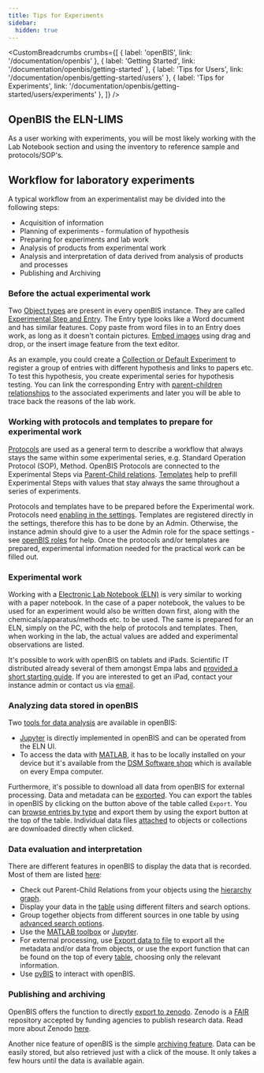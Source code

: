 ```yaml
---
title: Tips for Experiments
sidebar:
  hidden: true
---
```



<CustomBreadcrumbs
  crumbs={[
    { label: 'openBIS', link: '/documentation/openbis' },
    { label: 'Getting Started', link: '/documentation/openbis/getting-started' },
    { label: 'Tips for Users', link: '/documentation/openbis/getting-started/users' },
    { label: 'Tips for Experiments', link: '/documentation/openbis/getting-started/users/experiments' },
  ]}
/>

## OpenBIS the ELN-LIMS

As a user working with experiments, you will be most likely working with the Lab Notebook section and using the inventory to reference sample and protocols/SOP's.

## Workflow for laboratory experiments

A typical workflow from an experimentalist may be divided into the following steps:

* Acquisition of information
* Planning of experiments - formulation of hypothesis
* Preparing for experiments and lab work
* Analysis of products from experimental work
* Analysis and interpretation of data derived from analysis of products and processes
* Publishing and Archiving

### Before the actual experimental work

Two [Object types](https://openbis.readthedocs.io/en/latest/user-documentation/general-admin-users/admins-documentation/new-entity-type-registration.html) are present in every openBIS instance.
They are called [Experimental Step and Entry](https://openbis.readthedocs.io/en/latest/user-documentation/general-users/lab-notebook.html#register-experimental-steps).
The Entry type looks like a Word document and has similar features.
Copy paste from word files in to an Entry does work, as long as it doesn't contain pictures.
[Embed images](https://openbis.readthedocs.io/en/latest/user-documentation/general-users/lab-notebook.html#embed-images-in-text-fields) using drag and drop, or the insert image feature from the text editor.

As an example, you could create a [Collection or Default Experiment](https://openbis.readthedocs.io/en/latest/user-documentation/general-users/lab-notebook.html#register-experiments) to register a group of entries with different hypothesis and links to papers etc.
To test this hypothesis, you create experimental series for hypothesis testing.
You can link the corresponding Entry with [parent-children relationships](https://openbis.readthedocs.io/en/latest/user-documentation/general-users/lab-notebook.html#add-parents-and-children-to-experimental-steps) to the associated experiments and later you will be able to trace back the reasons of the lab work.

### Working with protocols and templates to prepare for experimental work

[Protocols](https://openbis.readthedocs.io/en/latest/user-documentation/advance-features/openbis-data-modelling.html#protocols) are used as a general term to describe a workflow that always stays the same within some experimental series, e.g. Standard Operation Protocol (SOP), Method.
OpenBIS Protocols are connected to the Experimental Steps via [Parent-Child relations](https://openbis.readthedocs.io/en/latest/user-documentation/general-users/lab-notebook.html#add-parents-and-children-to-experimental-steps).
[Templates](https://openbis.readthedocs.io/en/latest/user-documentation/general-admin-users/admins-documentation/create-templates-for-objects.html) help to prefill Experimental Steps with values that stay always the same throughout a series of experiments.

Protocols and templates have to be prepared before the Experimental work.
Protocols need [enabling in the settings](https://openbis.readthedocs.io/en/latest/user-documentation/general-admin-users/admins-documentation/customise-inventory-of-protocols.html#enable-protocols-in-settings).
Templates are registered directly in the settings, therefore this has to be done by an Admin.
Otherwise, the instance admin should give to a user the Admin role for the space settings - see [openBIS roles](https://openbis.readthedocs.io/en/latest/user-documentation/general-admin-users/admins-documentation/user-registration.html#openbis-roles) for help.
Once the protocols and/or templates are prepared, experimental information needed for the practical work can be filled out.

### Experimental work

Working with a [Electronic Lab Notebook (ELN)](https://openbis.readthedocs.io/en/latest/user-documentation/general-users/lab-notebook.html) is very similar to working with a paper notebook.
In the case of a paper notebook, the values to be used for an experiment would also be written down first, along with the chemicals/apparatus/methods etc. to be used.
The same is prepared for an ELN, simply on the PC, with the help of protocols and templates.
Then, when working in the lab, the actual values are added and experimental observations are listed.

It's possible to work with openBIS on tablets and iPads.
Scientific IT distributed already several of them amongst Empa labs and [provided a short starting guide](../../3_Use_Cases_of_labs/ipads.md).
If you are interested to get an iPad, contact your instance admin or contact us via [email](mailto:openbis-support@empa.ch).

### Analyzing data stored in openBIS

Two [tools for data analysis](https://openbis.readthedocs.io/en/latest/user-documentation/general-users/tools-for-analysis-of-data-stored-in-openbis.html) are available in openBIS:
- [Jupyter](https://openbis.readthedocs.io/en/latest/user-documentation/general-users/tools-for-analysis-of-data-stored-in-openbis.html#jupyter-notebooks) is directly implemented in openBIS and can be operated from the ELN UI.
- To access the data with [MATLAB](https://sissource.ethz.ch/hluetcke/matlab-openbis), it has to be locally installed on your device but it's available from the [DSM Software shop](https://www.empa.ch/group/s601/scientific-applications?inheritRedirect=true) which is available on every Empa computer.

Furthermore, it's possible to download all data from openBIS for external processing.
Data and metadata can be [exported](https://openbis.readthedocs.io/en/latest/user-documentation/general-users/data-export.html#export-to-file/).
You can export the tables in openBIS by clicking on the button above of the table called `Export`.
You can [browse entries by type](https://openbis.readthedocs.io/en/latest/user-documentation/general-users/additional-functionalities.html#browse-entries-by-type) and export them by using the export button at the top of the table.
Individual data files [attached](https://openbis.readthedocs.io/en/latest/user-documentation/general-users/data-upload.html#data-upload-via-web-ui) to objects or collections are downloaded directly when clicked.

### Data evaluation and interpretation

There are different features in openBIS to display the data that is recorded.
Most of them are listed [here](https://openbis.readthedocs.io/en/latest/user-documentation/general-users/additional-functionalities.html):

* Check out Parent-Child Relations from your objects using the [hierarchy graph](https://openbis.readthedocs.io/en/latest/user-documentation/general-users/additional-functionalities.html#visualise-relationships).
* Display your data in the [table](https://openbis.readthedocs.io/en/latest/user-documentation/general-users/additional-functionalities.html#tables) using different filters and search options.
* Group together objects from different sources in one table by using [advanced search options](https://openbis.readthedocs.io/en/latest/user-documentation/general-users/search.html#advanced-search).
* Use the [MATLAB toolbox](https://sissource.ethz.ch/hluetcke/matlab-openbis) or [Jupyter](https://openbis.readthedocs.io/en/latest/user-documentation/general-users/tools-for-analysis-of-data-stored-in-openbis.html#jupyter-notebooks).
* For external processing, use [Export data to file](https://openbis.readthedocs.io/en/latest/user-documentation/general-users/data-export.html#export-to-file) to export all the metadata and/or data from objects, or use the export function that can be found on the top of every [table](https://openbis.readthedocs.io/en/latest/user-documentation/general-users/additional-functionalities.html#tables), choosing only the relevant information.
* Use [pyBIS](https://pypi.org/project/PyBIS/) to interact with openBIS.

### Publishing and archiving

OpenBIS offers the function to directly [export to zenodo](https://openbis.readthedocs.io/en/latest/user-documentation/general-users/data-export.html#export-to-zenodo).
Zenodo is a [FAIR](https://about.zenodo.org/principles/) repository accepted by funding agencies to publish research data.
Read more about Zenodo [here](https://about.zenodo.org/).

Another nice feature of openBIS is the simple [archiving feature](https://openbis.readthedocs.io/en/latest/user-documentation/general-users/data-archiving.html).
Data can be easily stored, but also retrieved just with a click of the mouse.
It only takes a few hours until the data is available again.
